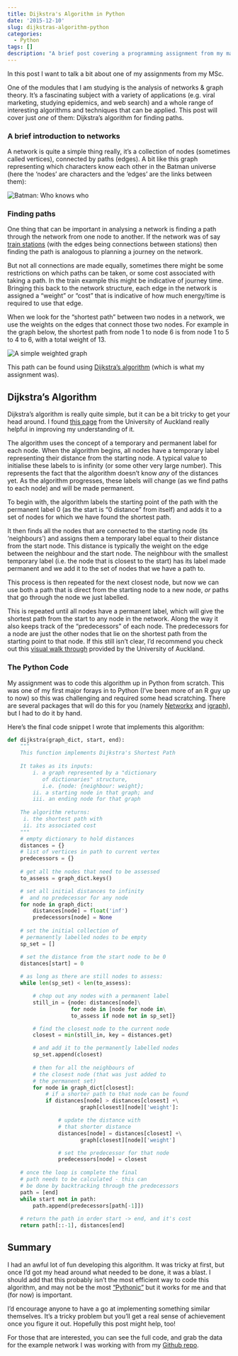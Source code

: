 ```yaml
---
title: Dijkstra's Algorithm in Python
date: '2015-12-10'
slug: dijkstras-algorithm-python
categories:
  - Python
tags: []
description: "A brief post covering a programming assignment from my masters - implementing Dijkstra's Algorithm for finding paths in a graph"
---
```


In this post I want to talk a bit about one of my assignments from my MSc.

One of the modules that I am studying is the analysis of networks & graph theory. It's a fascinating subject with a variety of applications (e.g. viral marketing, studying epidemics, and web search) and a whole range of interesting algorithms and techniques that can be applied. This post will cover just _one_ of them: Dijkstra's algorithm for finding paths.

### A brief introduction to networks

A network is quite a simple thing really, it's a collection of nodes (sometimes called vertices), connected by paths (edges). A bit like this graph representing which characters know each other in the Batman universe (here the 'nodes' are characters and the 'edges' are the links between them):

<img src="https://www.mapr.com/sites/default/files/blogimages/network-graphs-batman.png" alt="Batman: Who knows who"/>

### Finding paths

One thing that can be important in analysing a network is finding a path through the network from one node to another. If the network was of say [train stations](http://www.thedatagent.com/tflapprelease1/) (with the edges being connections between stations) then finding the path is analogous to planning a journey on the network. 

But not all connections are made equally, sometimes there might be some restrictions on which paths can be taken, or some cost associated with taking a path. In the train example this might be indicative of journey time. Bringing this back to the network structure, each edge in the network is assigned a "weight" or "cost" that is indicative of how much energy/time is required to use that edge.

When we look for the "shortest path" between two nodes in a network, we use the weights on the edges that connect those two nodes. For example in the graph below, the shortest path from node 1 to node 6 is from node 1 to 5 to 4 to 6, with a total weight of 13.

<img src="https://c2.staticflickr.com/6/5636/23608169046_7ee2718af6_o.png" border="0" alt="A simple weighted graph"/>

This path can be found using [Dijkstra's algorithm](https://en.wikipedia.org/wiki/Dijkstra's_algorithm) (which is what my assignment was).

## Dijkstra's Algorithm

Dijkstra's algorithm is really quite simple, but it can be a bit tricky to get your head around. I found [this page](https://www.cs.auckland.ac.nz/software/AlgAnim/dijkstra.html) from the University of Auckland really helpful in improving my understanding of it. 

The algorithm uses the concept of a temporary and permanent label for each node. When the algorithm begins, all nodes have a temporary label representing their distance from the starting node. A typical value to initialise these labels to is infinity (or some other very large number). This represents the fact that the algorithm doesn't know _any_ of the distances yet. As the algorithm progresses, these labels will change (as we find paths to each node) and will be made permanent.

To begin with, the algorithm labels the starting point of the path with the permanent label 0 (as the start is "0 distance" from itself) and adds it to a set of nodes for which we have found the shortest path.

It then finds all the nodes that are connected to the starting node (its 'neighbours') and assigns them a temporary label equal to their distance from the start node. This distance is typically the weight on the edge between the neighbour and the start node. The neighbour with the smallest temporary label (i.e. the node that is closest to the start) has its label made permanent and we add it to the set of nodes that we have a path to.

This process is then repeated for the next closest node, but now we can use both a path that is direct from the starting node to a new node, _or_ paths that go through the node we just labelled. 

This is repeated until all nodes have a permanent label, which will give the shortest path from the start to any node in the network. Along the way it also keeps track of the "predecessors" of each node. The predecessors for a node are just the other nodes that lie on the shortest path from the starting point to that node. If this still isn't clear, I'd recommend you check out this [visual walk through](v) provided by the University of Auckland.

### The Python Code

My assignment was to code this algorithm up in Python from scratch. This was one of my first major forays in to Python (I've been more of an R guy up to now) so this was challenging and required some head scratching. There are several packages that will do this for you (namely [Networkx](https://networkx.github.io/) and [igraph](http://igraph.org/redirect.html)), but I had to do it by hand. 

Here's the final code snippet I wrote that implements this algorithm:

```python
def dijkstra(graph_dict, start, end):
    """
    This function implements Dijkstra's Shortest Path 
    
    It takes as its inputs:
        i. a graph represented by a "dictionary 
           of dictionaries" structure,
           i.e. {node: {neighbour: weight};
        ii. a starting node in that graph; and
        iii. an ending node for that graph
        
    The algorithm returns:
     i. the shortest path with 
     ii. its associated cost
    """
    # empty dictionary to hold distances
    distances = {} 
    # list of vertices in path to current vertex
    predecessors = {} 
    
    # get all the nodes that need to be assessed
    to_assess = graph_dict.keys() 

    # set all initial distances to infinity
    #  and no predecessor for any node
    for node in graph_dict:
        distances[node] = float('inf')
        predecessors[node] = None
    
    # set the initial collection of 
    # permanently labelled nodes to be empty
    sp_set = []

    # set the distance from the start node to be 0
    distances[start] = 0
    
    # as long as there are still nodes to assess:
    while len(sp_set) < len(to_assess):

        # chop out any nodes with a permanent label
        still_in = {node: distances[node]\
                    for node in [node for node in\
                    to_assess if node not in sp_set]}

        # find the closest node to the current node
        closest = min(still_in, key = distances.get)

        # and add it to the permanently labelled nodes
        sp_set.append(closest)
        
        # then for all the neighbours of 
        # the closest node (that was just added to
        # the permanent set)
        for node in graph_dict[closest]:
            # if a shorter path to that node can be found
            if distances[node] > distances[closest] +\
                       graph[closest][node]['weight']:

                # update the distance with 
                # that shorter distance
                distances[node] = distances[closest] +\
                       graph[closest][node]['weight']

                # set the predecessor for that node
                predecessors[node] = closest
                
    # once the loop is complete the final 
    # path needs to be calculated - this can
    # be done by backtracking through the predecessors
    path = [end]
    while start not in path:
        path.append(predecessors[path[-1]])
    
    # return the path in order start -> end, and it's cost
    return path[::-1], distances[end]
```

## Summary

I had an awful lot of fun developing this algorithm. It was tricky at first, but once I'd got my head around what needed to be done, it was a blast. I should add that this probably isn't the most efficient way to code this algorithm, and may not be the most ["Pythonic"](http://blog.startifact.com/posts/older/what-is-pythonic.html) but it works for me and that (for now) is important. 

I'd encourage anyone to have a go at implementing something similar themselves. It's a tricky problem but you'll get a real sense of achievement once you figure it out. Hopefully this post might help, too!

For those that are interested, you can see the full code, and grab the data for the example network I was working with from my [Github repo](https://github.com/Jim89/icl/tree/master/networks/hw/hw1).